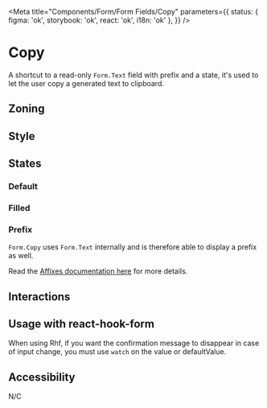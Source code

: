 

<Meta
	title="Components/Form/Form Fields/Copy"
	parameters={{
		status: { figma: 'ok', storybook: 'ok', react: 'ok', i18n: 'ok' },
	}}
/>

# Copy

A shortcut to a read-only `Form.Text` field with prefix and a state, it's used to let the user copy a generated text to clipboard.

## Zoning

<FigmaImage
	src="https://www.figma.com/file/qc8oUSyVJM67gSsbTShftt/%F0%9F%93%90-Zoning?node-id=548%3A11"
	alt="zoning image for copy input"
/>

## Style

## States

### Default

<Canvas>
	<Story story={Stories.CopyStates} />
</Canvas>

### Filled

<Canvas>
	<Story story={Stories.CopyStatesWithContents} />
</Canvas>

### Prefix

`Form.Copy` uses `Form.Text` internally and is therefore able to display a prefix as well.

<Canvas>
	<Story story={Stories.CopyWithPrefix} />
</Canvas>

Read the [Affixes documentation here](/docs/components-form-form-fields-prefix-suffix--quick-start) for more details.

## Interactions

## Usage with react-hook-form

When using Rhf, if you want the confirmation message to disappear in case of input change, you must use `watch` on the value or defaultValue.

<Canvas>
	<Story story={Stories.ReactHookForm} />
</Canvas>

## Accessibility

N/C
